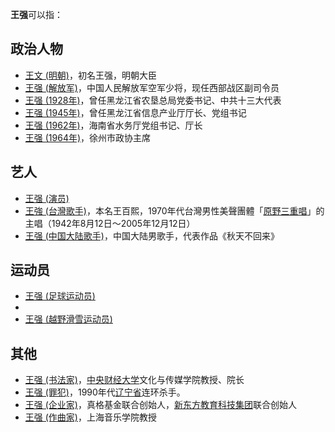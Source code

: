 '''王强'''可以指：
== 政治人物 ==
* [[王文_(明朝)|王文 (明朝)]]，初名王强，明朝大臣
* [[王强_(解放军)|王强 (解放军)]]，中国人民解放军空军少将，现任西部战区副司令员
* [[王强_(1928年)|王强 (1928年)]]，曾任黑龙江省农垦总局党委书记、中共十三大代表
* [[王强_(1945年)|王强 (1945年)]]，曾任黑龙江省信息产业厅厅长、党组书记
* [[王强_(1962年)|王强 (1962年)]]，海南省水务厅党组书记、厅长
* [[王强_(1964年)|王强 (1964年)]]，徐州市政协主席
== 艺人 ==
* [[王强_(演员)|王强 (演员)]]
* [[王強_(台灣歌手)|王強 (台灣歌手)]]，本名王百熙，1970年代台灣男性美聲團體「[[原野三重唱|原野三重唱]]」的主唱（1942年8月12日～2005年12月12日）
* [[王强_(中国大陆歌手)|王强 (中国大陆歌手)]]，中国大陆男歌手，代表作品《秋天不回来》

== 运动员 ==
* [[王强_(足球运动员)|王强 (足球运动员)]]
* {{le|王强 (摔跤运动员)|Wang Qiang (wrestler)}}
* [[王强_(越野滑雪运动员)|王强 (越野滑雪运动员)]]

== 其他 ==
* [[王强_(书法家)|王强 (书法家)]]，[[中央财经大学|中央财经大学]]文化与传媒学院教授、院长
* [[王强_(罪犯)|王强 (罪犯)]]，1990年代[[辽宁省|辽宁省]]连环杀手。
* [[王强_(企业家)|王强 (企业家)]]，真格基金联合创始人，[[新东方学校|新东方教育科技集团]]联合创始人
* [[王强_(作曲家)|王强 (作曲家)]]，上海音乐学院教授

{{disambig|Qiang强|cat=二字王姓人名消歧义}}